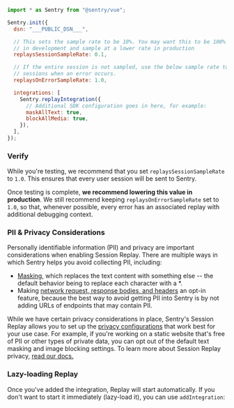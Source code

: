 ```javascript {8,12,14-20}
import * as Sentry from "@sentry/vue";

Sentry.init({
  dsn: "___PUBLIC_DSN___",

  // This sets the sample rate to be 10%. You may want this to be 100% while
  // in development and sample at a lower rate in production
  replaysSessionSampleRate: 0.1,

  // If the entire session is not sampled, use the below sample rate to sample
  // sessions when an error occurs.
  replaysOnErrorSampleRate: 1.0,

  integrations: [
    Sentry.replayIntegration({
      // Additional SDK configuration goes in here, for example:
      maskAllText: true,
      blockAllMedia: true,
    }),
  ],
});
```

### Verify

While you're testing, we recommend that you set `replaysSessionSampleRate` to `1.0`. This ensures that every user session will be sent to Sentry.

Once testing is complete, **we recommend lowering this value in production**. We still recommend keeping `replaysOnErrorSampleRate` set to `1.0`, so that, whenever possible, every error has an associated replay with additional debugging context.


### PII & Privacy Considerations

Personally identifiable information (PII) and privacy are important considerations when enabling Session Replay. There are multiple ways in which Sentry helps you avoid collecting PII, including:
- [Masking](/platforms/javascript/session-replay/privacy/#masking), which replaces the text content with something else -- the default behavior being to replace each character with a *.
- Making [network request, response bodies, and headers](/platforms/javascript/session-replay/privacy/#network-request-and-response-bodies-and-headers) an opt-in feature, because the best way to avoid getting PII into Sentry is by not adding URLs of endpoints that may contain PII.

While we have certain privacy considerations in place, Sentry's Session Replay allows you to set up the [privacy configurations](/platforms/javascript/session-replay/privacy/#privacy-configuration) that work best for your use case. For example, if you're working on a static website that's free of PII or other types of private data, you can opt out of the default text masking and image blocking settings.
To learn more about Session Replay privacy, [read our docs.](/platforms/javascript/session-replay/privacy/)

### Lazy-loading Replay

Once you've added the integration, Replay will start automatically. If you don't want to start it immediately (lazy-load it), you can use `addIntegration`:

<PlatformContent includePath="configuration/integrations/lazy-loading-replay" />
